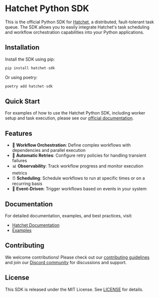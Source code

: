 # Hatchet Python SDK

This is the official Python SDK for [Hatchet](https://hatchet.run), a distributed, fault-tolerant task queue. The SDK allows you to easily integrate Hatchet's task scheduling and workflow orchestration capabilities into your Python applications.

## Installation

Install the SDK using pip:

```python
pip install hatchet-sdk
```

Or using poetry:

```python
poetry add hatchet-sdk
```

## Quick Start

For examples of how to use the Hatchet Python SDK, including worker setup and task execution, please see our [official documentation](https://docs.hatchet.run/home/setup).

## Features

- 🔄 **Workflow Orchestration**: Define complex workflows with dependencies and parallel execution
- 🔁 **Automatic Retries**: Configure retry policies for handling transient failures
- 📊 **Observability**: Track workflow progress and monitor execution metrics
- ⏰ **Scheduling**: Schedule workflows to run at specific times or on a recurring basis
- 🔄 **Event-Driven**: Trigger workflows based on events in your system

## Documentation

For detailed documentation, examples, and best practices, visit:

- [Hatchet Documentation](https://docs.hatchet.run)
- [Examples](https://github.com/hatchet-dev/hatchet/tree/main/sdks/python/examples)

## Contributing

We welcome contributions! Please check out our [contributing guidelines](https://docs.hatchet.run/contributing) and join our [Discord community](https://hatchet.run/discord) for discussions and support.

## License

This SDK is released under the MIT License. See [LICENSE](https://github.com/hatchet-dev/hatchet/blob/main/LICENSE) for details.
